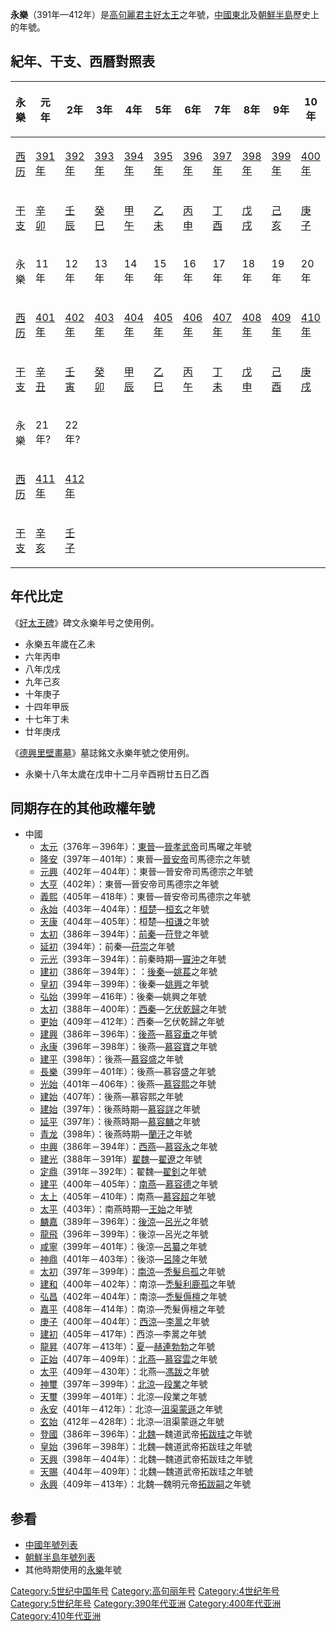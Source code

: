 '''永樂'''（391年—412年）是[[高句麗|高句麗]][[君主|君主]][[好太王|好太王]]之年號，[[中國東北|中國東北]]及[[朝鮮半島|朝鮮半島]]歷史上的年號。

==紀年、干支、西曆對照表==
{| class="wikitable"  style="text-align:center;"
!永樂!!元年!!2年!!3年!!4年!!5年!!6年!!7年!!8年!!9年!!10年
|-
![[西历|西历]]
|[[391年|391年]]||[[392年|392年]]||[[393年|393年]]||[[394年|394年]]||[[395年|395年]]||[[396年|396年]]||[[397年|397年]]||[[398年|398年]]||[[399年|399年]]||[[400年|400年]]
|-
![[干支|干支]]
|[[辛卯|辛卯]]||[[壬辰|壬辰]]||[[癸巳|癸巳]]||[[甲午|甲午]]||[[乙未|乙未]]||[[丙申|丙申]]||[[丁酉|丁酉]]||[[戊戌|戊戌]]||[[己亥|己亥]]||[[庚子|庚子]]
|-
!永樂!!11年!!12年!!13年!!14年!!15年!!16年!!17年!!18年!!19年!!20年
|-
![[西历|西历]]
|[[401年|401年]]||[[402年|402年]]||[[403年|403年]]||[[404年|404年]]||[[405年|405年]]||[[406年|406年]]||[[407年|407年]]||[[408年|408年]]||[[409年|409年]]||[[410年|410年]]
|-
![[干支|干支]]
|[[辛丑|辛丑]]||[[壬寅|壬寅]]||[[癸卯|癸卯]]||[[甲辰|甲辰]]||[[乙巳|乙巳]]||[[丙午|丙午]]||[[丁未|丁未]]||[[戊申|戊申]]||[[己酉|己酉]]||[[庚戌|庚戌]]
|-
!永樂!!21年?!!22年?
|-
![[西历|西历]]
|[[411年|411年]]||[[412年|412年]]
|-
![[干支|干支]]
|[[辛亥|辛亥]]||[[壬子|壬子]]
|}

==年代比定==
《[[好太王碑|好太王碑]]》碑文永樂年号之使用例。
*永樂五年歲在乙未
*六年丙申
*八年戊戌
*九年己亥
*十年庚子
*十四年甲辰
*十七年丁未
*廿年庚戌

《[[德興里壁畫墓|德興里壁畫墓]]》墓誌銘文永樂年號之使用例。
*永樂十八年太歲在戊申十二月辛酉朔廿五日乙酉

==同期存在的其他政權年號==
*中國
**[[太元_(東晉)|太元]]（376年－396年）：[[東晉|東晉]]—[[晉孝武帝|晉孝武帝]]司馬曜之年號
**[[隆安|隆安]]（397年－401年）：東晉—[[晉安帝|晉安帝]]司馬德宗之年號
**[[元興_(東晉)|元興]]（402年－404年）：東晉—晉安帝司馬德宗之年號
**[[大亨_(年號)|大亨]]（402年）：東晉—晉安帝司馬德宗之年號
**[[義熙_(東晉)|義熙]]（405年－418年）：東晉—晉安帝司馬德宗之年號
**[[永始_(桓玄)|永始]]（403年－404年）：[[桓楚|桓楚]]—[[桓玄|桓玄]]之年號
**[[天康_(桓谦)|天康]]（404年－405年）：桓楚—[[桓谦|桓谦]]之年號
**[[太初_(前秦)|太初]]（386年－394年）：[[前秦|前秦]]—[[苻登|苻登]]之年號
**[[延初|延初]]（394年）：前秦—[[苻崇|苻崇]]之年號
**[[元光_(竇衝)|元光]]（393年－394年）：前秦時期—[[竇沖|竇沖]]之年號
**[[建初_(後秦)|建初]]（386年－394年）：：[[後秦|後秦]]—[[姚萇|姚萇]]之年號
**[[皇初|皇初]]（394年－399年）：後秦—[[姚興|姚興]]之年號
**[[弘始|弘始]]（399年－416年）：後秦—姚興之年號
**[[太初_(西秦)|太初]]（388年－400年）：[[西秦|西秦]]—[[乞伏乾歸|乞伏乾歸]]之年號
**[[更始_(西秦)|更始]]（409年－412年）：西秦—乞伏乾歸之年號
**[[建興_(後燕)|建興]]（386年－396年）：[[後燕|後燕]]—[[慕容垂|慕容垂]]之年號
**[[永康_(後燕)|永康]]（396年－398年）：後燕—[[慕容寶|慕容寶]]之年號
**[[建平_(後燕)|建平]]（398年）：後燕—[[慕容盛|慕容盛]]之年號
**[[長樂_(後燕)|長樂]]（399年－401年）：後燕—慕容盛之年號
**[[光始|光始]]（401年－406年）：後燕—[[慕容熙|慕容熙]]之年號
**[[建始_(後燕)|建始]]（407年）：後燕—慕容熙之年號
**[[建始_(慕容詳)|建始]]（397年）：後燕時期—[[慕容詳|慕容詳]]之年號
**[[延平_(慕容麟)|延平]]（397年）：後燕時期—[[慕容麟|慕容麟]]之年號
**[[青龍_(蘭汗)|青龙]]（398年）：後燕時期—[[蘭汗|蘭汗]]之年號
**[[中興_(西燕)|中興]]（386年－394年）：[[西燕|西燕]]—[[慕容永|慕容永]]之年號
**[[建光_(翟遼)|建光]]（388年－391年）[[翟魏|翟魏]]—[[翟遼|翟遼]]之年號
**[[定鼎|定鼎]]（391年－392年）：翟魏—[[翟釗|翟釗]]之年號
**[[建平_(南燕)|建平]]（400年－405年）：[[南燕|南燕]]—[[慕容德|慕容德]]之年號
**[[太上|太上]]（405年－410年）：南燕—[[慕容超|慕容超]]之年號
**[[太平_(王始)|太平]]（403年）：南燕時期—[[王始|王始]]之年號
**[[麟嘉_(後涼)|麟嘉]]（389年－396年）：[[後涼|後涼]]—[[呂光|呂光]]之年號
**[[龍飛_(後涼)|龍飛]]（396年－399年）：後涼—呂光之年號
**[[咸寧_(後涼)|咸寧]]（399年－401年）：後涼—[[呂纂|呂纂]]之年號
**[[神鼎|神鼎]]（401年－403年）：後涼—[[呂隆|呂隆]]之年號
**[[太初_(南涼)|太初]]（397年－399年）：[[南涼|南涼]]—[[秃髮烏孤|秃髮烏孤]]之年號
**[[建和_(南涼)|建和]]（400年－402年）：南涼—[[禿髮利鹿孤|禿髮利鹿孤]]之年號
**[[弘昌|弘昌]]（402年－404年）：南涼—[[禿髮傉檀|禿髮傉檀]]之年號
**[[嘉平_(南涼)|嘉平]]（408年－414年）：南涼—禿髮傉檀之年號
**[[庚子_(西涼)|庚子]]（400年－404年）：[[西涼|西涼]]—[[李暠|李暠]]之年號
**[[建初_(西涼)|建初]]（405年－417年）：西涼—李暠之年號
**[[龍昇|龍昇]]（407年－413年）：[[胡夏|夏]]—[[赫連勃勃|赫連勃勃]]之年號
**[[正始_(北燕)|正始]]（407年－409年）：[[北燕|北燕]]—[[慕容雲|慕容雲]]之年號
**[[太平_(北燕)|太平]]（409年－430年）：北燕—[[馮跋|馮跋]]之年號
**[[神璽|神璽]]（397年－399年）：[[北涼|北涼]]—[[段業|段業]]之年號
**[[天璽_(北涼)|天璽]]（399年－401年）：北涼—段業之年號
**[[永安_(北涼)|永安]]（401年－412年）：北涼—[[沮渠蒙遜|沮渠蒙遜]]之年號
**[[玄始|玄始]]（412年－428年）：北涼—沮渠蒙遜之年號
**[[登國|登國]]（386年－396年）：[[北魏|北魏]]—魏道武帝[[拓跋珪|拓跋珪]]之年號
**[[皇始_(北魏)|皇始]]（396年－398年）：北魏—魏道武帝拓跋珪之年號
**[[天興_(北魏)|天興]]（398年－404年）：北魏—魏道武帝拓跋珪之年號
**[[天賜_(北魏)|天賜]]（404年－409年）：北魏—魏道武帝拓跋珪之年號
**[[永興_(魏明元帝)|永興]]（409年－413年）：北魏—魏明元帝[[拓跋嗣|拓跋嗣]]之年號

==参看==
*[[中國年號列表|中國年號列表]]
*[[朝鮮半島年號列表|朝鮮半島年號列表]]
*其他時期使用的[[永樂|永樂]]年號

{{魏晋南北朝年号}}
{{朝鮮半島年號}}

[[Category:5世纪中国年号|Category:5世纪中国年号]]
[[Category:高句丽年号|Category:高句丽年号]]
[[Category:4世纪年号|Category:4世纪年号]]
[[Category:5世纪年号|Category:5世纪年号]]
[[Category:390年代亚洲|Category:390年代亚洲]]
[[Category:400年代亚洲|Category:400年代亚洲]]
[[Category:410年代亚洲|Category:410年代亚洲]]